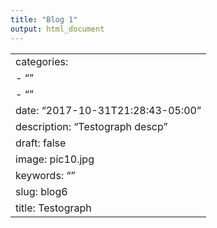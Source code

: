 ```yaml
---
title: "Blog 1"
output: html_document
---
```

---
categories:
- ""
- ""
date: "2017-10-31T21:28:43-05:00"
description: "Testograph descp"
draft: false
image: pic10.jpg
keywords: ""
slug: blog6
title: Testograph
---
